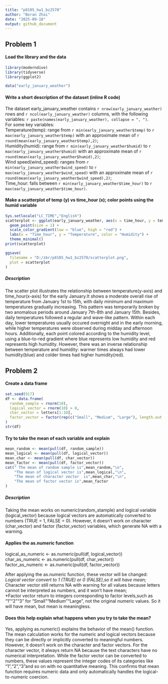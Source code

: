 ```yaml
---
title: "p8105_hw1_bz2570"
author: "Boran Zhai"
date: "2025-09-18"
output: github_document
---
```

## Problem 1
#### Load the library and the data
```r
library(moderndive)
library(tidyverse)
library(ggplot2)
```
```r
data("early_january_weather")
```

#### Write a short description of the dataset (inline R code)
The dataset early_january_weather contains `r nrow(early_january_weather)` rows and `r ncol(early_january_weather)` columns, with the following variables: `r paste(names(early_january_weather), collapse = ", ")`. <br/> 
For some key variables:<br/>
Temperature(temp): range from `r min(early_january_weather$temp)` to `r max(early_january_weather$temp)` with an approximate mean of `r round(mean(early_january_weather$temp),2)`;<br/> 
Humidity(humid): range from `r min(early_january_weather$humid)` to `r max(early_january_weather$humid)` with an approximate mean of `r round(mean(early_january_weather$humid),2)`;<br/> 
Wind speed(wind_speed): ranges from `r min(early_january_weather$wind_speed)` to `r max(early_january_weather$wind_speed)` with an approximate mean of `r round(mean(early_january_weather$wind_speed),2)`;<br/> 
Time_hour: falls between `r min(early_january_weather$time_hour)` to `r max(early_january_weather$time_hour)`.

#### Make a scatterplot of temp (y) vs time_hour (x); color points using the humid variable 
```r
Sys.setlocale("LC_TIME","English")
scatterplot <- ggplot(early_january_weather, aes(x = time_hour, y = temp, color = humid)) +
  geom_point(size = 1) +        
  scale_color_gradient(low = "blue", high = "red") + 
  labs(x = "Time_hour", y = "Temperature", color = "Humidity") +
  theme_minimal()
print(scatterplot)

ggsave(
  filename = "D:/zbr/p8105_hw1_bz2570/scatterplot.png", 
  plot = scatterplot
)
```
##### Description
The scatter plot illustrates the relationship between temperature(y-axis) and time_hour(x-axis) for the early January.It shows a moderate overall rise of temperature from January 1st to 15th, with daily minimum and maximum temperatures gradually increasing. This pattern was temporarily broken by two anomalous periods around January 7th-8th and January 15th. Besides, daily temperatures followed a regular and wave-like pattern. Within each day, lower temperatures usually occured overnight and in the early morning, while higher temperatures were observed during midday and afternoon hours. 
Additionally, each point colored according to the humidity level, using a blue-to-red gradient where blue represents low humidity and red represents high humidity. However, there was an inverse relationship between temperature and humidity: warmer times always had lower humidity(blue) and colder times had higher humidity(red). 

## Problem 2
#### Create a data frame
```r
set.seed(917)
df <- data.frame(
  random_sample = rnorm(10),
  logical_vector = rnorm(10) > 0,
  char_vector = letters[1:10], 
  factor_vector = factor(rep(c("Small", "Medium", "Large"), length.out = 10)) 
)
str(df)
```

#### Try to take the mean of each variable and explain
```r
mean_random <- mean(pull(df, random_sample))
mean_logical <- mean(pull(df, logical_vector))
mean_char <- mean(pull(df, char_vector))
mean_factor <- mean(pull(df, factor_vector))
cat(" The mean of random sample is",mean_random,"\n",
    "The mean of logical vector is",mean_logical,"\n",
    "The mean of character vector  is",mean_char,"\n",
    "The mean of factor vector is",mean_factor
)
```
##### Description
Taking the mean works on numeric(random_stample) and logical variable (logical_vector) because logical vectors are automatically converted to numbers (TRUE = 1, FALSE = 0). However, it doesn't work on character (char_vector) and factor (factor_vector) variables, which generate NA with a warning.<br/>

#### Applies the as.numeric function
logical_as_numeric <- as.numeric(pull(df, logical_vector)) <br/>
char_as_numeric <- as.numeric(pull(df, char_vector)) <br/>
factor_as_numeric <- as.numeric(pull(df, factor_vector)) <br/>

After applying the as.numeric function, these vector will be changed:<br/>
*Logical vector convert to 1 (TRUE) or 0 (FALSE),so it will have mean;<br/>
*Character vector still returns NA with warning for all values because letters cannot be interpreted as numbers, and it won't have mean;<br/>
*Factor vector return to integers corresponding to factor levels,such as "1""2""3" for "Small""Medium""Large", not the original numeric values. So it will have mean, but mean is meaningless.<br/>

#### Does this help explain what happens when you try to take the mean?
Yes, applying as.numeric() explains the behavior of the mean() function. The mean calculation works for the numeric and logical vectors because they can be directly or implicitly converted to meaningful numbers. However, it doesn't work on the character and factor vectors. For the character vector, it always return NA because the text characters have no numerical interpretation. While the factor vector can be converted to numbers, these values represent the integer codes of its categories like "1","2","3"and so on with no quantitative meaning. This confirms that mean function requires numeric data and only automatically handles the logical-to-numeric coercion.